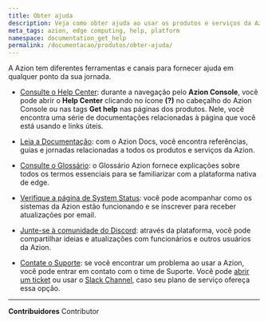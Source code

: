 ```yaml
---
title: Obter ajuda
description: Veja como obter ajuda ao usar os produtos e serviços da Azion.
meta_tags: azion, edge computing, help, platform
namespace: documentation_get_help
permalink: /documentacao/produtos/obter-ajuda/
---
```


A Azion tem diferentes ferramentas e canais para fornecer ajuda em qualquer ponto da sua jornada.

- [Consulte o Help Center](/pt-br/documentacao/produtos/guias/conhecendo-o-rtm/): durante a navegação pelo **Azion Console**, você pode abrir o **Help Center** clicando no ícone **(?)** no cabeçalho do Azion Console ou nas tags **Get help** nas páginas dos produtos. Nele, você encontra uma série de documentações relacionadas à página que você está usando e links úteis.

- [Leia a Documentação](/pt-br/documentacao/): com o Azion Docs, você encontra referências, guias e jornadas relacionadas a todos os produtos e serviços da Azion.

- [Consulte o Glossário](/pt-br/documentacao/produtos/glossario-azion/): o Glossário Azion fornece explicações sobre todos os termos essenciais para se familiarizar com a plataforma nativa de edge.

- [Verifique a página de System Status](https://status.azion.com/): você pode acompanhar como os sistemas da Azion estão funcionando e se inscrever para receber atualizações por email.

- [Junte-se à comunidade do Discord](https://discord.com/invite/Yp9N7RMVZy): através da plataforma, você pode compartilhar ideias e atualizações com funcionários e outros usuários da Azion.

- [Contate o Suporte](/pt-br/documentacao/servicos/suporte/#canais-de-atendimento): se você encontrar um problema ao usar a Azion, você pode entrar em contato com o time de Suporte. Você pode [abrir um ticket](/pt-br/documentacao/produtos/guias/abrir-tickets/) ou usar o [Slack Channel](/pt-br/documentacao/servicos/slack-channel/), caso seu plano de serviço ofereça essa opção.



---


**Contribuidores** <ContributorList>Contributor</ContributorList>
